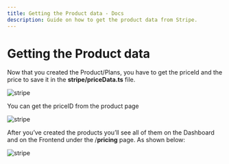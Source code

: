 ```yaml
---
title: Getting the Product data - Docs
description: Guide on how to get the product data from Stripe.
---
```


# Getting the Product data

Now that you created the Product/Plans, you have to get the priceId and the price to save it in the **stripe/priceData.ts** file.

![stripe](https://nextjstemplates.com/docs/stripe26.png)

You can get the priceID from the product page

![stripe](https://nextjstemplates.com/docs/stripe28.jpg)

After you’ve created the products you’ll see all of them on the Dashboard and on the Frontend under the /**pricing** page. As shown below:

![stripe](https://nextjstemplates.com/docs/stripe7.png)
